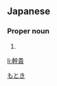 ==Japanese==
{{ja-kanjitab|幹|貴}}

===Proper noun===
{{ja-pos|proper|もとき}}

# {{given name|male|lang=ja}}

[[Category:Japanese male given names|もとき]]

[[li:幹貴]]